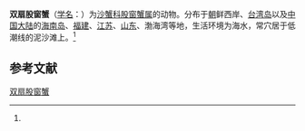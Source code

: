 {{Speciesbox
| name = 双扇股窗蟹
| status = 
| status_system = 
| image = 
| genus = Scopimera
| species = bitympana
| authority = (Shen, 1930)<ref name='id11971'>{{cite web| url =http://www.bioinfo.cn/db05/BjdwSpecies.php?action=view&id=11971| title =双扇股窗蟹| work =《中国动物物种编目数据库》| publisher =中国科学院微生物研究所| author =中国科学院动物研究所| accessdate =2009-04-28| deadurl =yes| archiveurl =https://web.archive.org/web/20131203122335/http://www.bioinfo.cn/db05/BjdwSpecies.php?action=view| archivedate =2013-12-03}}</ref>
}}

'''双扇股窗蟹'''（[[学名|学名]]：{{lang|la|''Scopimera bitympana''}}）为[[沙蟹科|沙蟹科]][[股窗蟹属|股窗蟹属]]的动物。分布于[[朝|朝]]鲜西岸、[[台湾岛|台湾岛]]以及[[中国大陆|中国大陆]]的[[海南岛|海南岛]]、[[福建|福建]]、[[江苏|江苏]]、[[山东|山东]]、渤海湾等地，生活环境为海水，常穴居于低潮线的泥沙滩上。<ref name='id11971'/>

== 参考文献 ==
{{reflist}}

{{Wikispecies|Scopimera bitympana}}
{{Taxonbar|from=Q10912020}}

[[Category:股窗蟹属|双扇股窗蟹]]


{{螃蟹小作品}}